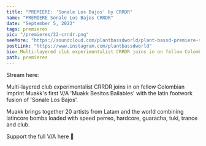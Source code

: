 ---
title: "PREMIERE: 'Sonale Los Bajos' by CRRDR"
name: "PREMIERE Sonale Los Bajos CRRDR"
date: "September 5, 2022"
tags: premieres
pic: "/premieres/22-crrdr.png"
seeMore: "https://soundcloud.com/plantbassdworld/plant-bassd-premiere-sonale-los-bajos-by-crrdr"
postLink: "https://www.instagram.com/plantbassdworld"
bio: Multi-layered club experimentalist CRRDR joins in on fellow Colombian imprint Muakk's first V/A 'Muakk Besitos Bailables'
path: premieres
---

<Picture src="/premieres/22-cover.jpg" alt="CRRDR cover pic" size={1200} />

Stream here: <HoverLink url="soundcloud.com/plantbassdworld/plant-bassd-premiere-sonale-los-bajos-by-crrdr" name="Sonale Los Bajos by CRRDR" external />

Multi-layered club experimentalist CRRDR joins in on fellow Colombian imprint Muakk's first V/A 'Muakk Besitos Bailables' with the latin footwork fusion of 'Sonale Los Bajos'.

Muakk brings together 20 artists from Latam and the world combining latincore bombs loaded with speed perreo, hardcore, guaracha, tuki, trance and club.

Support the full V/A here 🌱 <HoverLink url="muakk.bandcamp.com/album/muakk-besitos-bailables" external />

